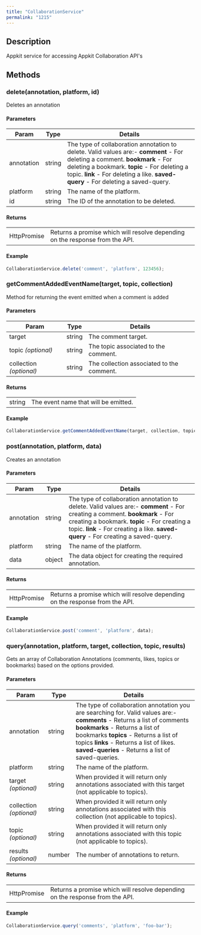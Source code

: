 ```yaml
---
title: "CollaborationService"
permalink: "1215"
---
```


## Description

Appkit service for accessing Appkit Collaboration API's

## Methods

### delete(annotation, platform, id)

Deletes an annotation

#### Parameters

| Param | Type | Details |
| --- | --- | --- |
| annotation | string | The type of collaboration annotation to delete. Valid values are:-   **comment** - For deleting a comment.   **bookmark** - For deleting a bookmark.   **topic** - For deleting a topic.   **link** - For deleting a like.   **saved-query** - For deleting a saved-query. |
| platform | string | The name of the platform. |
| id | string | The ID of the annotation to be deleted. |

#### Returns

|  |  |
| --- | --- |
| HttpPromise | Returns a promise which will resolve depending on the response from the API. |

#### Example

```js
CollaborationService.delete('comment', 'platform', 123456);
```
### getCommentAddedEventName(target, topic, collection)

Method for returning the event emitted when a comment is added

#### Parameters

| Param | Type | Details |
| --- | --- | --- |
| target | string | The comment target. |
| topic *(optional)* | string | The topic associated to the comment. |
| collection *(optional)* | string | The collection associated to the comment. |

#### Returns

|  |  |
| --- | --- |
| string | The event name that will be emitted. |

#### Example

```js
CollaborationService.getCommentAddedEventName(target, collection, topic);
```
### post(annotation, platform, data)

Creates an annotation

#### Parameters

| Param | Type | Details |
| --- | --- | --- |
| annotation | string | The type of collaboration annotation to delete. Valid values are:-   **comment** - For creating a comment.   **bookmark** - For creating a bookmark.   **topic** - For creating a topic.   **link** - For creating a like.   **saved-query** - For creating a saved-query. |
| platform | string | The name of the platform. |
| data | object | The data object for creating the required annotation. |

#### Returns

|  |  |
| --- | --- |
| HttpPromise | Returns a promise which will resolve depending on the response from the API. |

#### Example

```js
CollaborationService.post('comment', 'platform', data);
```
### query(annotation, platform, target, collection, topic, results)

Gets an array of Collaboration Annotations (comments, likes, topics or bookmarks) based on the options provided.

#### Parameters

| Param | Type | Details |
| --- | --- | --- |
| annotation | string | The type of collaboration annotation you are searching for. Valid values are:-   **comments** - Returns a list of comments  **bookmarks** - Returns a list of bookmarks  **topics** - Returns a list of topics  **links** - Returns a list of likes.  **saved-queries** - Returns a list of saved-queries. |
| platform | string | The name of the platform. |
| target *(optional)* | string | When provided it will return only annotations associated with this target (not applicable to topics). |
| collection *(optional)* | string | When provided it will return only annotations associated with this collection (not applicable to topics). |
| topic *(optional)* | string | When provided it will return only annotations associated with this topic (not applicable to topics). |
| results *(optional)* | number | The number of annotations to return. |

#### Returns

|  |  |
| --- | --- |
| HttpPromise | Returns a promise which will resolve depending on the response from the API. |

#### Example

```js
CollaborationService.query('comments', 'platform', 'foo-bar');
```
